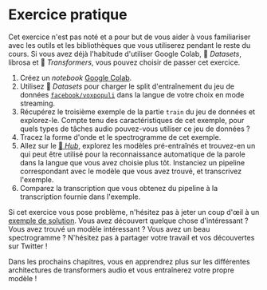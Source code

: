 # Exercice pratique

Cet exercice n'est pas noté et a pour but de vous aider à vous familiariser avec les outils et les bibliothèques que vous utiliserez pendant le reste du cours. Si vous avez déjà l'habitude d'utiliser Google Colab, 🤗 *Datasets*, librosa et 🤗 *Transformers*, vous pouvez choisir de passer cet exercice.

1. Créez un *notebook* [Google Colab](https://colab.research.google.com).
2. Utilisez 🤗 *Datasets* pour charger le split d'entraînement du jeu de données [`facebook/voxpopuli`](https://huggingface.co/datasets/facebook/voxpopuli) dans la langue de votre choix en mode streaming.
3. Récupérez le troisième exemple de la partie `train` du jeu de données et explorez-le. Compte tenu des caractéristiques de cet exemple, pour quels types de tâches audio pouvez-vous utiliser ce jeu de données ?
4. Tracez la forme d'onde et le spectrogramme de cet exemple.
5. Allez sur le [🤗 *Hub*](https://huggingface.co/models), explorez les modèles pré-entraînés et trouvez-en un qui peut être utilisé pour la reconnaissance automatique de la parole dans la langue que vous avez choisie plus tôt. Instanciez un pipeline correspondant avec le modèle que vous avez trouvé, et transcrivez l'exemple.
6. Comparez la transcription que vous obtenez du pipeline à la transcription fournie dans l'exemple.

Si cet exercice vous pose problème, n'hésitez pas à jeter un coup d'œil à un [exemple de solution](https://colab.research.google.com/drive/1NGyo5wFpRj8TMfZOIuPaJHqyyXCITftc?usp=sharing). 
Vous avez découvert quelque chose d'intéressant ? Vous avez trouvé un modèle intéressant ? Vous avez un beau spectrogramme ? N'hésitez pas à partager votre travail et vos découvertes sur Twitter ! 

Dans les prochains chapitres, vous en apprendrez plus sur les différentes architectures de transformers audio et vous entraînerez votre propre modèle !
